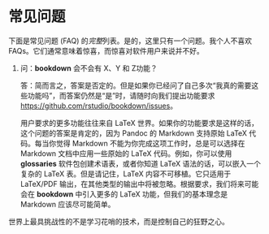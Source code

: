 # 常见问题

下面是常见问题 (FAQ) 的*完整*列表。是的，这里只有一个问题。我个人不喜欢 FAQs。它们通常意味着惊喜，而惊喜对软件用户来说并不好。

1. 问：**bookdown** 会不会有 X、Y 和 Z功能？

    答：简而言之，答案是否定的。但是如果你已经问了自己多次“我真的需要这些功能吗”，而答案仍然是“是”时，请随时向我们提出功能要求 <https://github.com/rstudio/bookdown/issues>。

    用户要求的更多功能往往来自 LaTeX 世界。如果你的功能要求是这样的话，这个问题的答案是肯定的，因为 Pandoc 的 Markdown 支持原始  LaTeX 代码。每当你觉得 Markdown 不能为你完成这项工作时，总是可以选择在 Markdown 文档中应用一些原始的 LaTeX 代码。例如，你可以使用 **glossaries** 软件包创建术语表，或者你知道 LaTeX 语法的话，可以嵌入一个复杂的 LaTeX 表。但是请记住，LaTeX 内容不可移植。它只适用于 LaTeX/PDF 输出，在其他类型的输出中将被忽略。根据要求，我们将来可能会在 **bookdown** 中引入更多的 LaTeX 功能，但我们的基本理念是 Markdown 应该尽可能简单。

世界上最具挑战性的不是学习花哨的技术，而是控制自己的狂野之心。
